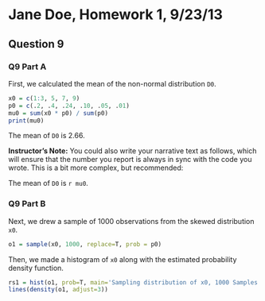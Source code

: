 **Jane Doe**, Homework 1, 9/23/13
=======================================
  
Question 9
-----------------------------------------

### Q9 Part A

First, we calculated the mean of the non-normal distribution `D0`. 
  
```r
x0 = c(1:3, 5, 7, 9)
p0 = c(.2, .4, .24, .10, .05, .01)
mu0 = sum(x0 * p0) / sum(p0)
print(mu0)
```

The mean of `D0` is 2.66.

**Instructor's Note:** You could also write your narrative text as follows, which will ensure that the number you report is always in sync with the code you wrote. This is a bit more complex, but recommended:

The mean of `D0` is `r mu0`.

### Q9 Part B 

Next, we drew a sample of 1000 observations from the skewed distribution `x0`.
  
```r
o1 = sample(x0, 1000, replace=T, prob = p0)
```

Then, we made a histogram of `x0` along with the estimated probability density function.

```r
rs1 = hist(o1, prob=T, main='Sampling distribution of x0, 1000 Samples')
lines(density(o1, adjust=3))
```
